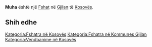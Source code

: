 {{Fshat në Kosovës
 | Emri                = Muha
| srp_N_name = Muha
| srp_N_FULL_NAME_RO = Muha
| srp_N_FULL_NAME_ND_RO = Muha
| srp_N_SORT_NAME_RG = MUHA
| srp_N_FULL_NAME_RG = Muha
| srp_N_FULL_NAME_ND_RG = Muha

 | Emri (Rasa dhanore) = 
 | Figura              = 
 | Shteti              = Kosovo
 | Komuna              = Gjilan
 | Kodi postar         = 
 | Sipërfaqja          = 

 | Popullsia           = 

 | Regj. i popullsisë  = 
 | Dend. e popullsisë  = 
 | Faqja zyrtare       = 
 <!--- Koordinatat ----> 
 | Gjerësia            = 42.504167
 | Gjatësia            = 20.486389
 | Lartësia            = 
}}
'''Muha''' është një [[Fshat]] në [[Gjilan]] të [[Kosovës]].

<!-- == Gjeografia == -->
<!-- == Historia == -->
<!-- == Demografia == -->
== Shih edhe ==
{{Komuna Gjilan}}
{{Kosovo-Administrata-Cung}}

[[Kategoria:Fshatra në Kosovës]]
[[Kategoria:Fshatra në Kommunes Gjilan]]
[[Kategoria:Vendbanime në Kosovës]]